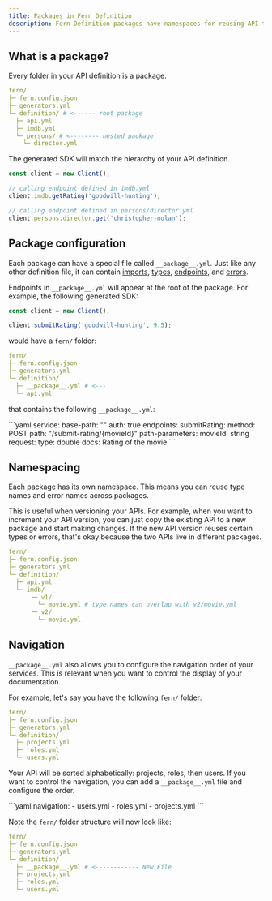```yaml
---
title: Packages in Fern Definition 
description: Fern Definition packages have namespaces for reusing API type and error names across packages, and can configure the order in which your docs shows services.
---
```


## What is a package?

Every folder in your API definition is a package.

```yaml
fern/
├─ fern.config.json
├─ generators.yml
└─ definition/ # <------ root package
  ├─ api.yml
  ├─ imdb.yml
  └─ persons/ # <-------- nested package
    └─ director.yml
```

The generated SDK will match the hierarchy of your API definition.

```ts
const client = new Client();

// calling endpoint defined in imdb.yml
client.imdb.getRating('goodwill-hunting');

// calling endpoint defined in persons/director.yml
client.persons.director.get('christopher-nolan');
```

## Package configuration

Each package can have a special file called `__package__.yml`. Just like any
other definition file, it can contain [imports](/overview/define-your-api/ferndef/imports),
[types](/overview/define-your-api/ferndef/types), [endpoints](/overview/define-your-api/ferndef/endpoints),
and [errors](/overview/define-your-api/ferndef/errors).

Endpoints in `__package__.yml` will appear at the root of the package.
For example, the following generated SDK:

```ts
const client = new Client();

client.submitRating('goodwill-hunting', 9.5);
```

would have a `fern/` folder:

```yaml
fern/
├─ fern.config.json
├─ generators.yml
└─ definition/
  ├─ __package__.yml # <---
  └─ api.yml
```

that contains the following `__package__.yml`:

<CodeBlock title="__package__.yml">
```yaml 
service:
  base-path: ""
  auth: true
  endpoints:
    submitRating:
      method: POST
      path: "/submit-rating/{movieId}"
      path-parameters:
        movieId: string
      request:
        type: double
        docs: Rating of the movie
```
</CodeBlock>

## Namespacing

Each package has its own namespace. This means you can reuse type names and
error names across packages.

This is useful when versioning your APIs. For example, when you want to
increment your API version, you can just copy the existing API
to a new package and start making changes. If the new API version reuses
certain types or errors, that's okay because the two APIs live in different
packages.

```yaml
fern/
├─ fern.config.json
├─ generators.yml
└─ definition/
  ├─ api.yml
  └─ imdb/
      └─ v1/
        └─ movie.yml # type names can overlap with v2/movie.yml
      └─ v2/
        └─ movie.yml
```

## Navigation

`__package__.yml` also allows you to configure the navigation order
of your services. This is relevant when you want to control the display
of your documentation.

For example, let's say you have the following `fern/` folder:

```yaml
fern/
├─ fern.config.json
├─ generators.yml
└─ definition/
  ├─ projects.yml
  ├─ roles.yml
  └─ users.yml
```

Your API will be sorted alphabetically: projects, roles, then users. If you
want to control the navigation, you can add a `__package__.yml` file
and configure the order.

<CodeBlock title="__package__.yml">
```yaml
navigation: 
  - users.yml
  - roles.yml
  - projects.yml
```
</CodeBlock>


Note the `fern/` folder structure will now look like:

```yaml
fern/
├─ fern.config.json
├─ generators.yml
└─ definition/
  ├─ __package__.yml # <------------ New File
  ├─ projects.yml
  ├─ roles.yml
  └─ users.yml
```
